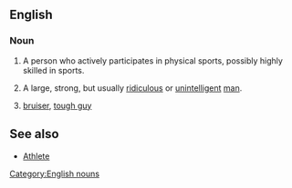 ==English==

===Noun===
{{en-noun}}

# {{US}} A person who actively participates in physical sports, possibly highly skilled in sports.
#{{US}} A large, strong, but usually [[ridiculous]] or [[unintelligent]] [[man]].
#[[bruiser]], [[tough guy]]

==See also==
*[[Athlete]]

[[Category:English nouns]]
